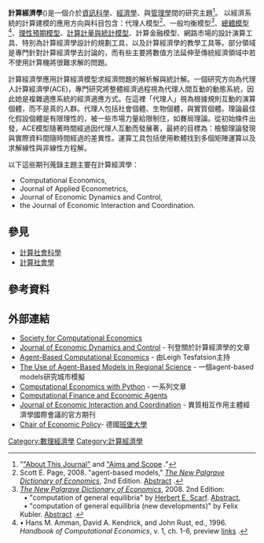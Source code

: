 {{noteTA
|G1=Economics}}
'''計算經濟學'''({{lang-en|Computational Economics}})是一個介於[[資訊科學|資訊科學]]、[[經濟學|經濟學]]、與[[管理學|管理學]]間的研究主題<ref name="compecon">"[http://www.springer.com/economics/economic+theory/journal/10614 "About This Journal"] {{Wayback|url=http://www.springer.com/economics/economic+theory/journal/10614 |date=20180720040527 }} and [http://www.springer.com/economics/economic+theory/journal/10614?changeHeader "Aims and Scope] {{Wayback|url=http://www.springer.com/economics/economic+theory/journal/10614?changeHeader |date=20190531183536 }}."</ref>。 以經濟系統的計算建模的應用方向與科目包含：代理人模型<ref name="Page2008">Scott E. Page, 2008. "agent-based models," ''[[The_New_Palgrave_Dictionary_of_Economics|The New Palgrave Dictionary of Economics]]'', 2nd Edition. [http://www.dictionaryofeconomics.com/article?id=pde2008_A000218&edition=current&q=agent-based%20computational%20modeling&topicid=&result_number=1 Abstract] {{Wayback|url=http://www.dictionaryofeconomics.com/article?id=pde2008_A000218&edition=current&q=agent-based%20computational%20modeling&topicid=&result_number=1 |date=20180210023520 }}.</ref>、一般均衡模型<ref>''[[The_New_Palgrave_Dictionary_of_Economics|The New Palgrave Dictionary of Economics]]'', 2008. 2nd Edition:<br/>  • "computation of general equilibria" by [[Herbert_Scarf|Herbert E. Scarf]]. [http://www.dictionaryofeconomics.com/article?id=pde2008_C000573&q=computational%20economics&topicid=&result_number=3 Abstract.]<br/>  • "computation of general equilibria (new developments)" by Felix Kubler. [http://www.dictionaryofeconomics.com/article?id=pde2008_C000564&q=computational%20economics&topicid=&result_number=2 Abstract] {{Wayback|url=http://www.dictionaryofeconomics.com/article?id=pde2008_C000564&q=computational%20economics&topicid=&result_number=2 |date=20170811183202 }}.</ref>、[[總體經濟學|總體模型]]<ref>• Hans M. Amman, David A. Kendrick, and John Rust, ed., 1996. ''Handbook of Computational Economics'', v. 1, ch. 1-6, preview [http://www.sciencedirect.com/science?_ob=PublicationURL&_hubEid=1-s2.0-S1574002196X0100X&_cid=273377&_pubType=HS&_auth=y&_acct=C000228598&_version=1&_urlVersion=0&_userid=10&md5=5c01eea1053bbec507ddeee3c8e8a68e links] {{Wayback|url=http://www.sciencedirect.com/science?_ob=PublicationURL&_hubEid=1-s2.0-S1574002196X0100X&_cid=273377&_pubType=HS&_auth=y&_acct=C000228598&_version=1&_urlVersion=0&_userid=10&md5=5c01eea1053bbec507ddeee3c8e8a68e |date=20200406090611 }}.</ref>、[[理性預期總體經濟學|理性預期模型]]、[[計量經濟學|計算計量與統計模型]]、計算金融模型、網路市場的設計演算工具、特別為計算經濟學設計的規劃工具，以及計算經濟學的教學工具等。部分領域是專門針對計算經濟學去討論的，而有些主要將數值方法延伸至傳統經濟領域中若不使用計算機將很難求解的問題。

計算經濟學應用計算經濟模型求經濟問題的解析解與統計解。一個研究方向為代理人計算經濟學(ACE)，專門研究將整體經濟過程視為代理人間互動的動態系統，因此她是複雜適應系統的經濟適應方式。在這裡「代理人」視為根據規則互動的演算個體，而不是真的人群。代理人包括社會個體、生物個體，與實質個體。理論最佳化假設個體是有限理性的，被一些市場力量給限制住，如賽局理論。從初始條件出發，ACE模型隨著時間經過因代理人互動而發展著，最終的目標為：檢驗理論發現與實際資料間隨時間經過的差異性。運算工具包括使用軟體找到多個矩陣運算以及求解線性與非線性方程解。

以下這些期刊蒐錄主題主要在計算經濟學：
*Computational Economics, 
*Journal of Applied Econometrics, 
*Journal of Economic Dynamics and Control, 
*the Journal of Economic Interaction and Coordination.

== 參見 ==
* [[計算社會科學|計算社會科學]]
* [[計算社會學|計算社會學]]

== 參考資料 ==
<references/>

== 外部連結 ==
*[http://comp-econ.org/ Society for Computational Economics] {{Wayback|url=http://comp-econ.org/ |date=20110724131740 }}
* [http://www.jedc.com/ Journal of Economic Dynamics and Control] {{Wayback|url=http://www.jedc.com/ |date=20210505070750 }} - 刊登關於計算經濟學的文章
* [http://www.econ.iastate.edu/tesfatsi/ace.htm Agent-Based Computational Economics] {{Wayback|url=http://www.econ.iastate.edu/tesfatsi/ace.htm |date=20210501045624 }} - 由Leigh Tesfatsion主持
* [http://www.scribd.com/doc/57052045/The-Use-of-Agent-Based-Models-in-Regional-Science-by-Mark-Kimura The Use of Agent-Based Models in Regional Science] {{Wayback|url=http://www.scribd.com/doc/57052045/The-Use-of-Agent-Based-Models-in-Regional-Science-by-Mark-Kimura |date=20130721130633 }} - 一個agent-based models研究城市模擬
* [https://web.archive.org/web/20080609234919/http://johnstachurski.net/lectures/index.html Computational Economics with Python] - 一系列文章
* [http://www.essex.ac.uk/ccfea Computational Finance and Economic Agents] {{Wayback|url=http://www.essex.ac.uk/ccfea |date=20181215223200 }}
* [http://www.springer.com/economics/economic+theory/journal/11403  Journal of Economic Interaction and Coordination] {{Wayback|url=http://www.springer.com/economics/economic+theory/journal/11403 |date=20180627062241 }} - 異質相互作用主體經濟學國際會議的官方期刊
*[https://web.archive.org/web/20150403024803/http://www.uni-bamberg.de/vwl-wipo/ Chair of Economic Policy]- 德國[[班堡大學|班堡大學]]


[[Category:數理經濟學|Category:數理經濟學]]
[[Category:計算經濟學|Category:計算經濟學]]
